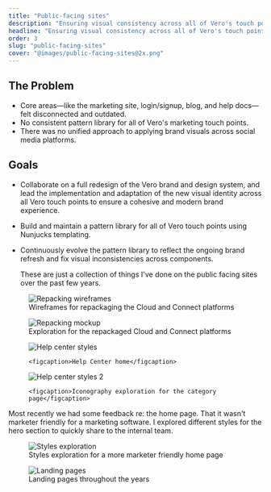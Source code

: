 ```yaml
---
title: "Public-facing sites"
description: "Ensuring visual consistency across all of Vero's touch points"
headline: "Ensuring visual consistency across all of Vero's touch points"
order: 3
slug: "public-facing-sites"
cover: "@images/public-facing-sites@2x.png"
---
```




<CaseStudyCallout description="Vero's brand lacked visual consistency across their marketing and product touch points. This involved adapting the refreshed design system ensuring everything felt intentional. The work helped unify Vero's visual identity and set a stronger foundation for future design consistency." />

## The Problem

- Core areas—like the marketing site, login/signup, blog, and help docs—felt
  disconnected and outdated.
- No consistent pattern library for all of Vero's marketing touch points.
- There was no unified approach to applying brand visuals across social media
  platforms.

## Goals

- Collaborate on a full redesign of the Vero brand and design system, and lead
  the implementation and adaptation of the new visual identity across all Vero
  touch points to ensure a cohesive and modern brand experience.
- Build and maintain a pattern library for all of Vero touch points using
  Nunjucks templating.
- Continuously evolve the pattern library to reflect the ongoing brand refresh
  and fix visual inconsistencies across components.

  These are just a collection of things I've done on the public facing sites
  over the past few years.

<figure class="-mx-10">
  <Image
    class="rounded-4xl bg-yellow-50"
    src={repackagingWireframesImage}
    alt="Repacking wireframes"
  />
  <figcaption>
    Wireframes for repackaging the Cloud and Connect platforms
  </figcaption>
</figure>

<figure class="-mx-10">
  <Image
    class="rounded-4xl bg-cyan-50"
    src={repackagingMockupImage}
    alt="Repacking mockup"
  />
  <figcaption>
    Exploration for the repackaged Cloud and Connect platforms
  </figcaption>
</figure>

<div class="-mx-10 grid grid-cols-3 gap-10">
  <figure class="col-span-1 !my-0 md:col-span-2">
    <Image
      class="rounded-3xl bg-yellow-50"
      src={helpCenterStylesImage}
      alt="Help center styles"
    />

    <figcaption>Help Center home</figcaption>

  </figure>

  <figure class="col-span-1 !my-0">
    <Image
      class="rounded-3xl bg-yellow-50"
      src={helpCenterStyles2Image}
      alt="Help center styles 2"
    />

    <figcaption>Iconography exploration for the category page</figcaption>

  </figure>
</div>

Most recently we had some feedback re: the home page. That it wasn't marketer
friendly for a marketing software. I explored different styles for the hero
section to quickly share to the internal team.

<figure class="-mx-10">
  <Image
    class="rounded-4xl bg-cyan-50"
    src={stylesExplorationImage}
    alt="Styles exploration"
  />
  <figcaption>
    Styles exploration for a more marketer friendly home page
  </figcaption>
</figure>

<figure class="-mx-10">
  <Image
    class="rounded-4xl bg-yellow-50"
    src={landingPagesImage}
    alt="Landing pages"
  />
  <figcaption>Landing pages throughout the years</figcaption>
</figure>
